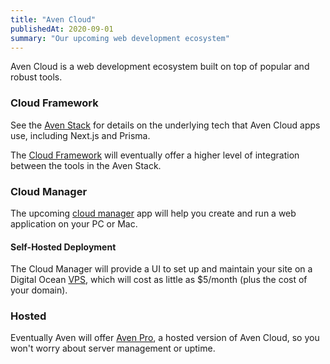 ```yaml
---
title: "Aven Cloud"
publishedAt: 2020-09-01
summary: "Our upcoming web development ecosystem"
---
```



Aven Cloud is a web development ecosystem built on top of popular and robust tools.


### Cloud Framework

See the [Aven Stack](/aven-stack) for details on the underlying tech that Aven Cloud apps use, including Next.js and Prisma.

The [Cloud Framework](/cloud-framework) will eventually offer a higher level of integration between the tools in the Aven Stack.

### Cloud Manager

The upcoming [cloud manager](/cloud-manager) app will help you create and run a web application on your PC or Mac.

#### Self-Hosted Deployment

The Cloud Manager will provide a UI to set up and maintain your site on a Digital Ocean [VPS](/vps-providers#what-does-aven-use), which will cost as little as $5/month (plus the cost of your domain).

### Hosted

Eventually Aven will offer [Aven Pro](/pro), a hosted version of Aven Cloud, so you won't worry about server management or uptime.

<!--- © Aven LLC and Aven Contributors. Licensed under Creative Commons CC BY-NC-SA 4.0 https://creativecommons.org/licenses/by-nc-sa/4.0/ -->

